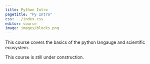 ```yaml
---
title: Python Intro
pagetitle: "Py Intro"
css: ../index.css
editor: source
image: images/blocks.png
---
```


This course covers the basics of the python langauge and scientific ecosystem. 

:::{.callout-warning}
This course is still under construction.
:::


